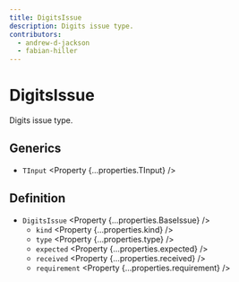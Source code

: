```yaml
---
title: DigitsIssue
description: Digits issue type.
contributors:
  - andrew-d-jackson
  - fabian-hiller
---
```



# DigitsIssue

Digits issue type.

## Generics

- `TInput` <Property {...properties.TInput} />

## Definition

- `DigitsIssue` <Property {...properties.BaseIssue} />
  - `kind` <Property {...properties.kind} />
  - `type` <Property {...properties.type} />
  - `expected` <Property {...properties.expected} />
  - `received` <Property {...properties.received} />
  - `requirement` <Property {...properties.requirement} />
